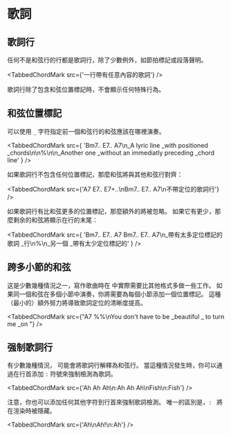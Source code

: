 
# 歌詞

## 歌詞行

任何不是和弦行的行都是歌詞行，除了少數例外，如節拍標記或段落聲明。

<TabbedChordMark src={'一行帶有任意內容的歌詞'} />

歌詞行除了包含和弦位置標記時，不會顯示任何特殊行為。

## 和弦位置標記

可以使用 `_` 字符指定前一個和弦行的和弦應該在哪裡演奏。

<TabbedChordMark
	src={
		'Bm7.. E7.. A7\n_A lyric line _with positioned _chords\n\n%\n\n_Another one _without an immediatly preceding _chord line'
	}
/>

如果歌詞行不包含任何位置標記，那麼和弦將與其他和弦行對齊：

<TabbedChordMark
	src={'A7 E7.. E7+..\nBm7.. E7.. A7\n不帶定位的歌詞行'}
/>

如果歌詞行有比和弦更多的位置標記，那麼額外的將被忽略。
如果它有更少，那麼剩余的和弦將顯示在行的末尾：

<TabbedChordMark
	src={
		'Bm7.. E7.. A7 Bm7.. E7.. A7\n_帶有太多定位標記的歌詞 _行\n%\n_另一個 _帶有太少定位標記的'
	}
/>

## 跨多小節的和弦

这是少數幾種情況之一，寫作歌曲時在 <CM/> 中實際需要比其他格式多做一些工作。
如果同一個和弦在多個小節中演奏，你將需要為每個小節添加一個位置標記。
這種（最小的）額外努力將導致歌詞定位的清晰度提高。

<TabbedChordMark
	src={"A7 %%\nYou don't have to be _beautiful _ to turn me _on "}
/>

## 强制歌詞行

有少數幾種情況，<CM/> 可能會將歌詞行解釋為和弦行。
當這種情況發生時，你可以通過在行首添加 `:` 符號來強制檢測為歌詞。

<TabbedChordMark src={'Ah Ah Ah\n:Ah Ah Ah\nFish\n:Fish'} />

注意，你也可以添加任何其他字符到行首來強制歌詞檢測。
唯一的區別是，`: ` 將在渲染時被隱藏。

<TabbedChordMark src={'Ah\nAh!\n:Ah'} />
